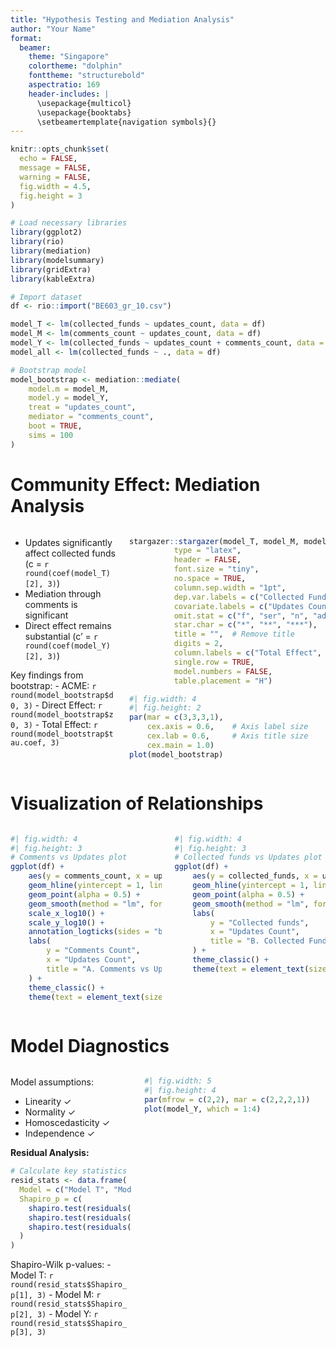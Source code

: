 ```yaml
---
title: "Hypothesis Testing and Mediation Analysis"
author: "Your Name"
format: 
  beamer:
    theme: "Singapore"
    colortheme: "dolphin"
    fonttheme: "structurebold"
    aspectratio: 169
    header-includes: |
      \usepackage{multicol}
      \usepackage{booktabs}
      \setbeamertemplate{navigation symbols}{}
---
```


```r
knitr::opts_chunk$set(
  echo = FALSE,
  message = FALSE,
  warning = FALSE,
  fig.width = 4.5,
  fig.height = 3
)

# Load necessary libraries
library(ggplot2)
library(rio)
library(mediation)
library(modelsummary)
library(gridExtra)
library(kableExtra)

# Import dataset
df <- rio::import("BE603_gr_10.csv")
```

```r
model_T <- lm(collected_funds ~ updates_count, data = df)
model_M <- lm(comments_count ~ updates_count, data = df)
model_Y <- lm(collected_funds ~ updates_count + comments_count, data = df)
model_all <- lm(collected_funds ~ ., data = df)

# Bootstrap model
model_bootstrap <- mediation::mediate(
    model.m = model_M,
    model.y = model_Y,
    treat = "updates_count",
    mediator = "comments_count",
    boot = TRUE,
    sims = 100
)
```
# Community Effect: Mediation Analysis {.fragile}

::: columns
::: {.column width="35%"}
\small
- Updates significantly affect collected funds (c = `r round(coef(model_T)[2], 3)`)
- Mediation through comments is significant
- Direct effect remains substantial (c' = `r round(coef(model_Y)[2], 3)`)

\small
Key findings from bootstrap:
- ACME: `r round(model_bootstrap$d0, 3)`
- Direct Effect: `r round(model_bootstrap$z0, 3)`
- Total Effect: `r round(model_bootstrap$tau.coef, 3)`
:::

::: {.column width="65%"}
```r
stargazer::stargazer(model_T, model_M, model_Y,
          type = "latex",
          header = FALSE,
          font.size = "tiny",
          no.space = TRUE,
          column.sep.width = "1pt",
          dep.var.labels = c("Collected Funds", "Comments", "Collected Funds"),
          covariate.labels = c("Updates Count", "Comments Count"),
          omit.stat = c("f", "ser", "n", "adj.rsq"),  # Remove observations and adjusted R^2
          star.char = c("*", "**", "***"),
          title = "",  # Remove title
          digits = 2,
          column.labels = c("Total Effect", "Mediator", "Direct Effect"),
          single.row = TRUE,
          model.numbers = FALSE,
          table.placement = "H")
```

```r
#| fig.width: 4
#| fig.height: 2
par(mar = c(3,3,3,1),
    cex.axis = 0.6,    # Axis label size
    cex.lab = 0.6,     # Axis title size
    cex.main = 1.0)
plot(model_bootstrap)
```

:::
:::

# Visualization of Relationships {.fragile}

::: columns
::: {.column width="50%"}
```r
#| fig.width: 4
#| fig.height: 3
# Comments vs Updates plot
ggplot(df) +
    aes(y = comments_count, x = updates_count) +
    geom_hline(yintercept = 1, linetype = "dashed", alpha = 0.5) +
    geom_point(alpha = 0.5) +
    geom_smooth(method = "lm", formula = "y ~ x", se = TRUE) +
    scale_x_log10() +
    scale_y_log10() +
    annotation_logticks(sides = "bl") +
    labs(
        y = "Comments Count",
        x = "Updates Count",
        title = "A. Comments vs Updates"
    ) +
    theme_classic() +
    theme(text = element_text(size = 8))
```
:::

::: {.column width="50%"}
```r
#| fig.width: 4
#| fig.height: 3
# Collected funds vs Updates plot
ggplot(df) +
    aes(y = collected_funds, x = updates_count) +
    geom_hline(yintercept = 1, linetype = "dashed", alpha = 0.5) +
    geom_point(alpha = 0.5) +
    geom_smooth(method = "lm", formula = "y ~ x", se = TRUE) +
    labs(
        y = "Collected funds",
        x = "Updates Count",
        title = "B. Collected Funds vs Updates"
    ) +
    theme_classic() +
    theme(text = element_text(size = 8))
```
:::
:::

# Model Diagnostics {.fragile}

::: columns
::: {.column width="40%"}
Model assumptions:

- Linearity ✓
- Normality ✓
- Homoscedasticity ✓
- Independence ✓

**Residual Analysis:**
```r
# Calculate key statistics
resid_stats <- data.frame(
  Model = c("Model T", "Model M", "Model Y"),
  Shapiro_p = c(
    shapiro.test(residuals(model_T))$p.value,
    shapiro.test(residuals(model_M))$p.value,
    shapiro.test(residuals(model_Y))$p.value
  )
)
```

Shapiro-Wilk p-values:
- Model T: `r round(resid_stats$Shapiro_p[1], 3)`
- Model M: `r round(resid_stats$Shapiro_p[2], 3)`
- Model Y: `r round(resid_stats$Shapiro_p[3], 3)`
:::

::: {.column width="60%"}
```r
#| fig.width: 5
#| fig.height: 4
par(mfrow = c(2,2), mar = c(2,2,2,1))
plot(model_Y, which = 1:4)
```
:::
:::